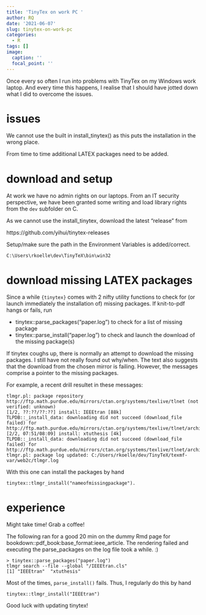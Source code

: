 ```yaml
---
title: 'TinyTex on work PC '
author: RQ
date: '2021-06-07'
slug: tinytex-on-work-pc
categories:
  - R
tags: []
image:
  caption: ''
  focal_point: ''
---
```


Once every so often I run into problems with TinyTex on my Windows work laptop.
And every time this happens, I realise that I should have jotted down what I did to overcome the issues.

# issues

We cannot use the built in install_tinytex() as this puts the installation in the wrong place.

From time to time additional LATEX packages need to be added.

# download and setup

At work we have no admin rights on our laptops. From an IT security perspective, we have been granted some writing and load library rights from the `dev` subfolder on C.

As we cannot use the install_tinytex, download the latest "release" from

https://github.com/yihui/tinytex-releases

Setup/make sure the path in the Environment Variables is added/correct.

```
C:\Users\rkoelle\dev\TinyTeX\bin\win32
```

# download missing LATEX packages

Since a while `{tinytex}` comes with 2 nifty utility functions to check for (or launch immediately the installation of) missing packages.
If knit-to-pdf hangs or fails, run

* tinytex::parse_packages("paper.log") to check for a list of missing package
* tinytex::parse_install("paper.log") to check and launch the download of the missing package(s)

If tinytex coughs up, there is normally an attempt to download the missing packages. I still have not really found out why/when. The text also suggests that the download from the chosen mirror is failing. 
However, the messages comprise a pointer to the missing packages.

For example, a recent drill resultet in these messages:

```
tlmgr.pl: package repository http://ftp.math.purdue.edu/mirrors/ctan.org/systems/texlive/tlnet (not verified: unknown)
[1/2, ??:??/??:??] install: IEEEtran [88k]
TLPDB::_install_data: downloading did not succeed (download_file failed) for http://ftp.math.purdue.edu/mirrors/ctan.org/systems/texlive/tlnet/archive/IEEEtran.tar.xz
[2/2, 07:51/08:09] install: xtuthesis [4k]
TLPDB::_install_data: downloading did not succeed (download_file failed) for http://ftp.math.purdue.edu/mirrors/ctan.org/systems/texlive/tlnet/archive/xtuthesis.tar.xz
tlmgr.pl: package log updated: C:/Users/rkoelle/dev/TinyTeX/texmf-var/web2c/tlmgr.log
```

With this one can install the packages by hand

```
tinytex::tlmgr_install("nameofmissingpackage").
```

# experience

Might take time! Grab a coffee!

The following ran for a good 20 min on the dummy Rmd page for bookdown::pdf_book:base_format:ieee_article. The rendering failed and executing the parse_packages on the log file took a while. :)

```
> tinytex::parse_packages("paper.log")
tlmgr search --file --global "/IEEEtran.cls"
[1] "IEEEtran"  "xtuthesis"
```

Most of the times, `parse_install()` fails. Thus, I regularly do this by hand

```
tinytex::tlmgr_install("IEEEtran")
```

Good luck with updating tinytex!

